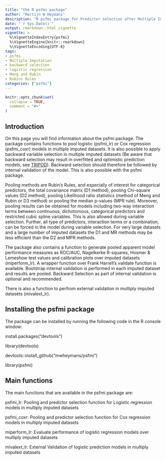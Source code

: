 ```yaml
---
title: "the R psfmi package"
author: "Martijn W Heymans"
description: "R psfmi package for Predictor selection after Multiple Imputation in Logistic and Cox Regression models"
date: "`r Sys.Date()`"
output: rmarkdown::html_vignette
vignette: >
  %\VignetteIndexEntry{psfmi}
  %\VignetteEngine{knitr::rmarkdown}
  %\VignetteEncoding{UTF-8}
tags:
- psfmi
- Multiple Imputation
- backward selection
- logistic regression
- Meng and Rubin
- Rubins Rules
categories: ["psfmi"]  
---
```


```r
knitr::opts_chunk$set(
  collapse = TRUE,
  comment = "#>"
)
```

## Introduction

On this page you will find information about the psfmi package. 
The	package contains functions to pool logistic (psfmi_lr) or Cox 
regression (psfmi_coxr) models in multiple imputed datasets. It is also possible to 
apply backward variable selection in multiple imputed datasets (Be aware that backward selection 
may result in overfitted and optimistic prediction models, see [TRIPOD](http://annals.org/aim/fullarticle/2088542/transparent-reporting-multivariable-prediction-model-individual-prognosis-diagnosis-tripod-explanation)). Backward selection should therefore be followed by internal validation of the model. This is also possible with the psfmi package. 

Pooling methods are Rubin's Rules, and especially of interest for categorical predictors,
the total covariance matrix (D1 method), pooling Chi-square values 
(D2 method), pooling Likelihood ratio statistics (method of Meng and Rubin or D3 method) 
or pooling the median p-values (MPR rule). Moreover, pooling results can be obtained for
models including two-way interaction terms between continuous, dichotomous, categorical predictors
and restricted cubic spline variables. This is also allowed during variable selection. Further, 
all type of predictors, interaction terms or a combination, can be forced in the model during variable selection. 
For very large datasets and a large number of imputed datasets the D1 and MR methods may be less 
efficient than the D2 and MPR methods.

The package also contains a function to generate pooled apparent model performance 
measures as ROC/AUC, Nagelkerke R-squares, Hosmer & Lemeshow test values and calibration plots over imputed datasets (miperform_lr). A wrapper function 
over Frank Harrell's validate function is available. Bootstrap internal 
validation is performed in each imputed dataset and results are pooled. 
Backward Selection as part of internal validation	is optional and recommended.

There is also a function to perfrom external validation in multiply imputed 
datasets (mivalext_lr).  

## Installing the psfmi package

The package can be installed by running the following code in 
the R console window:
 
 install.packages("devtools")
 
 library(devtools)
 
 devtools::install_github("mwheymans/psfmi")
 
 library(psfmi)

## Main functions

The main functions that are available in the psfmi package are:

psfmi_lr: Pooling and predictor selection function for Logistic regression models in multiply imputed datasets 

psfmi_coxr: Pooling and predictor selection function for Cox regression models in multiply imputed datasets

miperform_lr: Evaluate performance of logistic regression models over multiply imputed datasets 

mivalext_lr: External Validation of logistic prediction models in multiply imputed datasets

